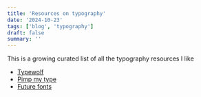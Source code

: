 ```yaml
---
title: 'Resources on typography'
date: '2024-10-23'
tags: ['blog', 'typography']
draft: false
summary: ''
---
```


This is a growing curated list of all the typography resources I like

- [Typewolf](https://typewolf.com)
- [Pimp my type](https://pimpmytype.com)
- [Future fonts](https://futurefonts.xyz)
